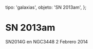 
  tipo: 'galaxias',
  objeto: 'SN 2013am',
};

# SN 2013am

<Imagen
  src="registro/sn2013-am_20140202_1_sn2014g_20140202_i88.jpg"
  fecha="20140202"
/>

SN2014G en NGC3448 2 Febrero 2014
